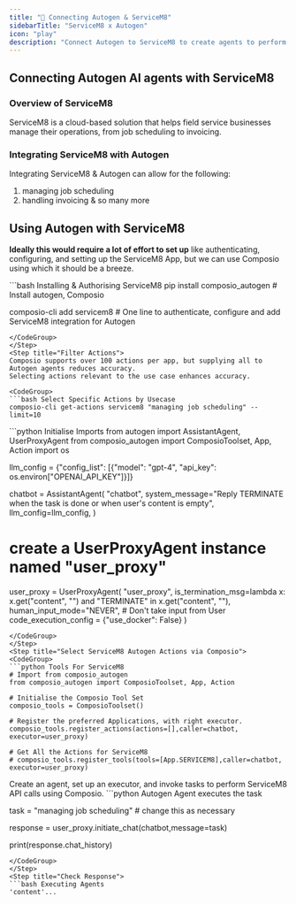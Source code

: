 ```yaml
---
title: "🚀 Connecting Autogen & ServiceM8"
sidebarTitle: "ServiceM8 x Autogen"
icon: "play"
description: "Connect Autogen to ServiceM8 to create agents to perform tasks using natural language"
---
```


## Connecting Autogen AI agents with ServiceM8

### Overview of ServiceM8

ServiceM8 is a cloud-based solution that helps field service businesses manage their operations, from job scheduling to invoicing.

### Integrating ServiceM8 with Autogen

Integrating ServiceM8 & Autogen can allow for the following:

1. managing job scheduling
2. handling invoicing
& so many more

## Using Autogen with ServiceM8

<Steps>
<Step title="Setting Up the Environment">

**Ideally this would require a lot of effort to set up** like authenticating, configuring, and setting up the ServiceM8 App, but we can use Composio using which it should be a breeze.

<CodeGroup>
```bash Installing & Authorising ServiceM8
pip install composio_autogen # Install autogen, Composio 

composio-cli add servicem8 # One line to authenticate, configure and add ServiceM8 integration for Autogen
```
</CodeGroup>
</Step>
<Step title="Filter Actions">
Composio supports over 100 actions per app, but supplying all to Autogen agents reduces accuracy.
Selecting actions relevant to the use case enhances accuracy.

<CodeGroup>
```bash Select Specific Actions by Usecase
composio-cli get-actions servicem8 "managing job scheduling" --limit=10
```
</CodeGroup>

</Step>
<Step title="Import Base Packages">

<CodeGroup>
```python Initialise Imports
from autogen import AssistantAgent, UserProxyAgent
from composio_autogen import ComposioToolset, App, Action
import os

llm_config = {"config_list": [{"model": "gpt-4", "api_key": os.environ["OPENAI_API_KEY"]}]}

chatbot = AssistantAgent(
    "chatbot",
    system_message="Reply TERMINATE when the task is done or when user's content is empty",
    llm_config=llm_config,
)

# create a UserProxyAgent instance named "user_proxy"
user_proxy = UserProxyAgent(
    "user_proxy",
    is_termination_msg=lambda x: x.get("content", "") and "TERMINATE" in x.get("content", ""),
    human_input_mode="NEVER", # Don't take input from User
    code_execution_config = {"use_docker": False}
)
```
</CodeGroup>
</Step>
<Step title="Select ServiceM8 Autogen Actions via Composio">
<CodeGroup>
```python Tools For ServiceM8
# Import from composio_autogen
from composio_autogen import ComposioToolset, App, Action

# Initialise the Composio Tool Set
composio_tools = ComposioToolset()

# Register the preferred Applications, with right executor. 
composio_tools.register_actions(actions=[],caller=chatbot, executor=user_proxy)

# Get All the Actions for ServiceM8
# composio_tools.register_tools(tools=[App.SERVICEM8],caller=chatbot, executor=user_proxy) 
```
</CodeGroup>
</Step>
<Step title="Execute the Agent">
Create an agent, set up an executor, and invoke tasks to perform ServiceM8 API calls using Composio. 
<CodeGroup>
```python Autogen Agent executes the task

task = "managing job scheduling" # change this as necessary

response = user_proxy.initiate_chat(chatbot,message=task)

print(response.chat_history)
```
</CodeGroup>
</Step>
<Step title="Check Response">
```bash Executing Agents
'content'...
```
</Step>
</Steps>
